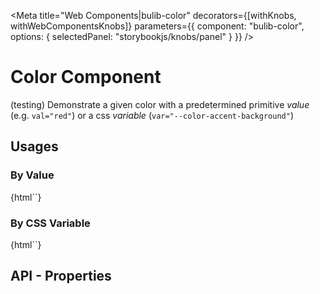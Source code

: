 
<Meta 
  title="Web Components|bulib-color"
  decorators={[withKnobs, withWebComponentsKnobs]}
  parameters={{
    component: "bulib-color",
    options: { selectedPanel: "storybookjs/knobs/panel" }
  }}
/>

# Color Component

(testing) Demonstrate a given color with a predetermined primitive _value_ (e.g. `val="red"`) 
  or a css _variable_ (`var="--color-accent-background"`)

## Usages 

### By Value

<Preview withToolbar>
  <Story name="Value">
    {html`<bulib-color val="red"></bulib-color>`}
  </Story>
</Preview>

### By CSS Variable

<Preview withToolbar>
  <Story name="Variable">
    {html`<bulib-color var="--color-accent-background" white></bulib-color>`}
  </Story>
</Preview>

## API - Properties 

<Props of="bulib-color" />

